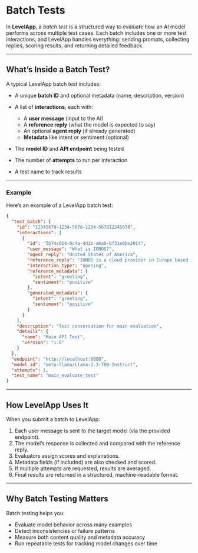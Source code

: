 
# Batch Tests

In **LevelApp**, a *batch test* is a structured way to evaluate how an AI model performs across multiple test cases. Each batch includes one or more test interactions, and LevelApp handles everything: sending prompts, collecting replies, scoring results, and returning detailed feedback.

---

## What’s Inside a Batch Test?

A typical LevelApp batch test includes:

* A unique **batch ID** and optional metadata (name, description, version)
* A list of **interactions**, each with:

  * A **user message** (input to the AI)
  * A **reference reply** (what the model is expected to say)
  * An optional **agent reply** (if already generated)
  * **Metadata** like intent or sentiment (optional)
* The **model ID** and **API endpoint** being tested
* The number of **attempts** to run per interaction
* A test name to track results

---

### Example

Here’s an example of a LevelApp batch test:

```json
{
  "test_batch": {
    "id": "12345678-1234-5678-1234-567812345678",
    "interactions": [
      {
        "id": "5b74c0b4-0c4a-4d1b-a6a0-bf31e0be2914",
        "user_message": "What is IONOS?",
        "agent_reply": "United States of America",
        "reference_reply": "IONOS is a cloud provider in Europe based in Germany",
        "interaction_type": "opening",
        "reference_metadata": {
          "intent": "greeting",
          "sentiment": "positive"
        },
        "generated_metadata": {
          "intent": "greeting",
          "sentiment": "positive"
        }
      }
    ],
    "description": "Test conversation for main evaluation",
    "details": {
      "name": "Main API Test",
      "version": "1.0"
    }
  },
  "endpoint": "http://localhost:8000",
  "model_id": "meta-llama/Llama-3.3-70B-Instruct",
  "attempts": 1,
  "test_name": "main_evaluate_test"
}
```

---

## How LevelApp Uses It

When you submit a batch to LevelApp:

1. Each user message is sent to the target model (via the provided endpoint).
2. The model’s response is collected and compared with the reference reply.
3. Evaluators assign scores and explanations.
4. Metadata fields (if included) are also checked and scored.
5. If multiple attempts are requested, results are averaged.
6. Final results are returned in a structured, machine-readable format.

---

## Why Batch Testing Matters

Batch testing helps you:

* Evaluate model behavior across many examples
* Detect inconsistencies or failure patterns
* Measure both content quality and metadata accuracy
* Run repeatable tests for tracking model changes over time

